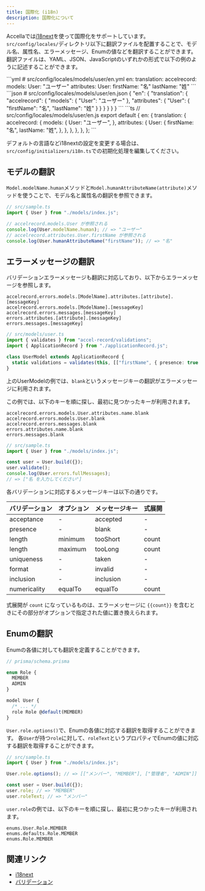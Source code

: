 ```yaml
---
title: 国際化 (i18n)
description: 国際化について
---
```



Accellaでは[i18next](https://www.i18next.com/)を使って国際化をサポートしています。
`src/config/locales/`ディレクトリ以下に翻訳ファイルを配置することで、モデル名、属性名、エラーメッセージ、Enumの値などを翻訳することができます。
翻訳ファイルは、YAML、JSON、JavaScriptのいずれかの形式で以下の例のように記述することができます。

<Tabs>
  <TabItem label="YAML">
```yml
# src/config/locales/models/user/en.yml
en:
  translation:
    accelrecord:
      models:
        User: "ユーザー"
      attributes:
        User:
          firstName: "名"
          lastName: "姓"
```
  </TabItem>
  <TabItem label="JSON">
```json
# src/config/locales/models/user/en.json
{
  "en": {
    "translation": {
      "accelrecord": {
        "models": {
          "User": "ユーザー"
        },
        "attributes": {
          "User": {
            "firstName": "名",
            "lastName": "姓"
          }
        }
      }
    }
  }
}
```
  </TabItem>
  <TabItem label="JavaScript">
```ts
// src/config/locales/models/user/en.js
export default {
  en: {
    translation: {
      accelrecord: {
        models: {
          User: "ユーザー",
        },
        attributes: {
          User: {
            firstName: "名",
            lastName: "姓",
          },
        },
      },
    },
  },
};
```
  </TabItem>
</Tabs>

デフォルトの言語などi18nextの設定を変更する場合は、`src/config/initializers/i18n.ts`での初期化処理を編集してください。

## モデルの翻訳

`Model.modelName.human`メソッドと`Model.humanAttributeName(attribute)`メソッドを使うことで、モデル名と属性名の翻訳を参照できます。

```ts
// src/sample.ts
import { User } from "./models/index.js";

// accelrecord.models.User が参照される
console.log(User.modelName.human); // => "ユーザー"
// accelrecord.attributes.User.firstName が参照される
console.log(User.humanAttributeName("firstName")); // => "名"
```

## エラーメッセージの翻訳

バリデーションエラーメッセージも翻訳に対応しており、以下からエラーメッセージを参照します。

```
accelrecord.errors.models.[ModelName].attributes.[attribute].[messageKey]
accelrecord.errors.models.[ModelName].[messageKey]
accelrecord.errors.messages.[messageKey]
errors.attributes.[attribute].[messageKey]
errors.messages.[messageKey]
```

```ts
// src/models/user.ts
import { validates } from "accel-record/validations";
import { ApplicationRecord } from "./applicationRecord.js";

class UserModel extends ApplicationRecord {
  static validations = validates(this, [["firstName", { presence: true }]]);
}
```

上のUserModelの例では、``blank``というメッセージキーの翻訳がエラーメッセージに利用されます。

この例では、以下のキーを順に探し、最初に見つかったキーが利用されます。

```
accelrecord.errors.models.User.attributes.name.blank
accelrecord.errors.models.User.blank
accelrecord.errors.messages.blank
errors.attributes.name.blank
errors.messages.blank
```

```ts
// src/sample.ts
import { User } from "./models/index.js";

const user = User.build({});
user.validate();
console.log(User.errors.fullMessages);
// => ["名 を入力してください"]
```

各バリデーションに対応するメッセージキーは以下の通りです。

| バリデーション | オプション | メッセージキー | 式展開 |
| -------------- | ---------- | -------------- | ------ |
| acceptance     | -          | accepted       | -      |
| presence       | -          | blank          | -      |
| length         | minimum    | tooShort       | count  |
| length         | maximum    | tooLong        | count  |
| uniqueness     | -          | taken          | -      |
| format         | -          | invalid        | -      |
| inclusion      | -          | inclusion      | -      |
| numericality   | equalTo    | equalTo        | count  |

式展開が `count` になっているものは、エラーメッセージに `{{count}}` を含むときにその部分がオプションで指定された値に置き換えられます。

## Enumの翻訳

Enumの各値に対しても翻訳を定義することができます。

```ts
// prisma/schema.prisma

enum Role {
  MEMBER
  ADMIN
}

model User {
  /* ... */
  role Role @default(MEMBER)
}
```

`User.role.options()`で、Enumの各値に対応する翻訳を取得することができます。
各`User`が持つ`role`に対して、`roleText`というプロパティでEnumの値に対応する翻訳を取得することができます。

```ts
// src/sample.ts
import { User } from "./models/index.js";

User.role.options(); // => [["メンバー", "MEMBER"], ["管理者", "ADMIN"]]

const user = User.build({});
user.role; // => "MEMBER"
user.roleText; // => "メンバー"
```

`user.role`の例では、以下のキーを順に探し、最初に見つかったキーが利用されます。

```
enums.User.Role.MEMBER
enums.defaults.Role.MEMBER
enums.Role.MEMBER
```

## 関連リンク

- [i18next](https://www.i18next.com/)
- [バリデーション](validation)

